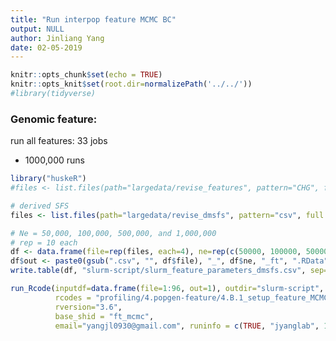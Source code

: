 ```yaml
---
title: "Run interpop feature MCMC BC"
output: NULL
author: Jinliang Yang
date: 02-05-2019
---
```



```r
knitr::opts_chunk$set(echo = TRUE) 
knitr::opts_knit$set(root.dir=normalizePath('../../')) 
#library(tidyverse)
```




### Genomic feature:

run all features: 33 jobs

- 1000,000 runs
```r
library("huskeR")
#files <- list.files(path="largedata/revise_features", pattern="CHG", full.names=TRUE)

# derived SFS
files <- list.files(path="largedata/revise_dmsfs", pattern="csv", full.names=TRUE)

# Ne = 50,000, 100,000, 500,000, and 1,000,000
# rep = 10 each
df <- data.frame(file=rep(files, each=4), ne=rep(c(50000, 100000, 500000, 1000000), times=12))
df$out <- paste0(gsub(".csv", "", df$file), "_", df$ne, "_ft", ".RData")
write.table(df, "slurm-script/slurm_feature_parameters_dmsfs.csv", sep=",", row.names=FALSE)

run_Rcode(inputdf=data.frame(file=1:96, out=1), outdir="slurm-script", cmdno=1,
          rcodes = "profiling/4.popgen-feature/4.B.1_setup_feature_MCMC.R",
          rversion="3.6",
          base_shid = "ft_mcmc",
          email="yangjl0930@gmail.com", runinfo = c(TRUE, "jyanglab", 1, "4G", "48:00:00"))


```


